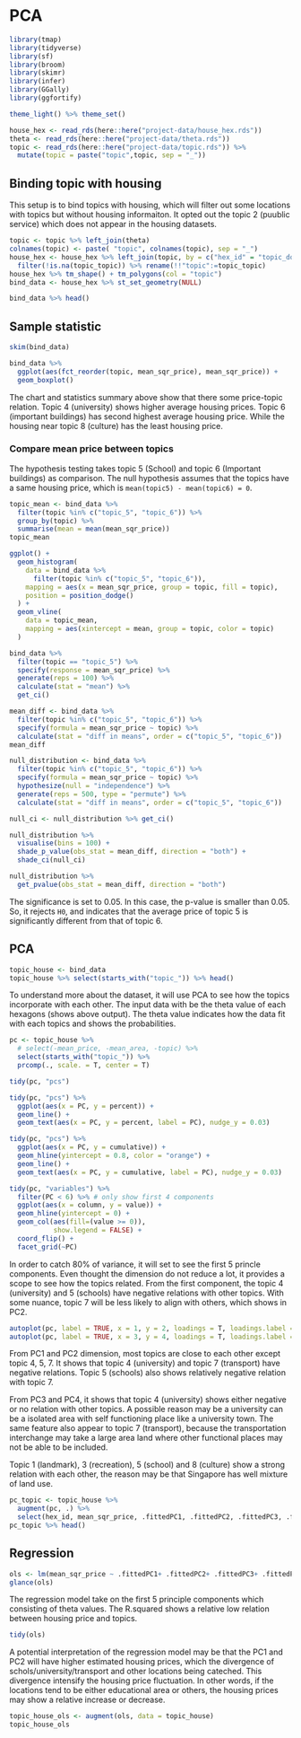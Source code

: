 # PCA

```r
library(tmap)
library(tidyverse)
library(sf)
library(broom)
library(skimr)
library(infer)
library(GGally)
library(ggfortify)
```

```r
theme_light() %>% theme_set()

house_hex <- read_rds(here::here("project-data/house_hex.rds"))
theta <- read_rds(here::here("project-data/theta.rds"))
topic <- read_rds(here::here("project-data/topic.rds")) %>% 
  mutate(topic = paste("topic",topic, sep = "_"))
```

## Binding topic with housing

This setup is to bind topics with housing, which will filter out some locations with topics but without housing informaiton. It opted out the topic 2 (puublic service) which does not appear in the housing datasets. 

```r
topic <- topic %>% left_join(theta)
colnames(topic) <- paste( "topic", colnames(topic), sep = "_")
house_hex <- house_hex %>% left_join(topic, by = c("hex_id" = "topic_document")) %>% 
  filter(!is.na(topic_topic)) %>% rename(!!"topic":=topic_topic)
house_hex %>% tm_shape() + tm_polygons(col = "topic")
bind_data <- house_hex %>% st_set_geometry(NULL)
```

```r
bind_data %>% head()
```

## Sample statistic

```r
skim(bind_data)
```

```r
bind_data %>% 
  ggplot(aes(fct_reorder(topic, mean_sqr_price), mean_sqr_price)) +
  geom_boxplot()
```

The chart and statistics summary above show that there some price-topic relation. Topic 4 (university) shows higher average housing prices. Topic 6 (important buildings) has second highest average housing price. While the housing near topic 8 (culture) has the least housing price. 

### Compare mean price between topics

The hypothesis testing takes topic 5 (School) and topic 6 (Important buildings) as comparison. The null hypothesis assumes that the topics have a same housing price, which is `mean(topic5) - mean(topic6) = 0`. 

```r
topic_mean <- bind_data %>% 
  filter(topic %in% c("topic_5", "topic_6")) %>% 
  group_by(topic) %>% 
  summarise(mean = mean(mean_sqr_price))
topic_mean
```

```r
ggplot() +
  geom_histogram(
    data = bind_data %>%
      filter(topic %in% c("topic_5", "topic_6")),
    mapping = aes(x = mean_sqr_price, group = topic, fill = topic),
    position = position_dodge()
  ) +
  geom_vline(
    data = topic_mean,
    mapping = aes(xintercept = mean, group = topic, color = topic)
  )
```

```r
bind_data %>% 
  filter(topic == "topic_5") %>% 
  specify(response = mean_sqr_price) %>% 
  generate(reps = 100) %>% 
  calculate(stat = "mean") %>% 
  get_ci()
```

```r
mean_diff <- bind_data %>% 
  filter(topic %in% c("topic_5", "topic_6")) %>% 
  specify(formula = mean_sqr_price ~ topic) %>% 
  calculate(stat = "diff in means", order = c("topic_5", "topic_6"))
mean_diff
```

```r
null_distribution <- bind_data %>% 
  filter(topic %in% c("topic_5", "topic_6")) %>% 
  specify(formula = mean_sqr_price ~ topic) %>% 
  hypothesize(null = "independence") %>% 
  generate(reps = 500, type = "permute") %>% 
  calculate(stat = "diff in means", order = c("topic_5", "topic_6"))

null_ci <- null_distribution %>% get_ci()

null_distribution %>% 
  visualise(bins = 100) +
  shade_p_value(obs_stat = mean_diff, direction = "both") + 
  shade_ci(null_ci)

null_distribution %>% 
  get_pvalue(obs_stat = mean_diff, direction = "both")
```

The significance is set to 0.05. In this case, the p-value is smaller than 0.05. So, it rejects `H0`, and indicates that the average price of topic 5 is significantly different from that of topic 6.

## PCA

```r
topic_house <- bind_data
topic_house %>% select(starts_with("topic_")) %>% head()
```

To understand more about the dataset, it will use PCA to see how the topics incorporate with each other. The input data with be the theta value of each hexagons (shows above output). The theta value indicates how the data fit with each topics and shows the probabilities.

```r
pc <- topic_house %>% 
  # select(-mean_price, -mean_area, -topic) %>% 
  select(starts_with("topic_")) %>% 
  prcomp(., scale. = T, center = T)

tidy(pc, "pcs")

tidy(pc, "pcs") %>% 
  ggplot(aes(x = PC, y = percent)) +
  geom_line() +
  geom_text(aes(x = PC, y = percent, label = PC), nudge_y = 0.03)

tidy(pc, "pcs") %>% 
  ggplot(aes(x = PC, y = cumulative)) +
  geom_hline(yintercept = 0.8, color = "orange") +
  geom_line() +
  geom_text(aes(x = PC, y = cumulative, label = PC), nudge_y = 0.03)

tidy(pc, "variables") %>% 
  filter(PC < 6) %>% # only show first 4 components
  ggplot(aes(x = column, y = value)) + 
  geom_hline(yintercept = 0) + 
  geom_col(aes(fill=(value >= 0)),
           show.legend = FALSE) +
  coord_flip() +
  facet_grid(~PC)
```

In order to catch 80% of variance, it will set to see the first 5 princle components. Even thought the dimension do not reduce a lot, it provides a scope to see how the topics related. From the first component, the topic 4 (university) and 5 (schools) have negative relations with other topics. With some nuance, topic 7 will be less likely to align with others, which shows in PC2. 

```r
autoplot(pc, label = TRUE, x = 1, y = 2, loadings = T, loadings.label = T, label.size = 3)
autoplot(pc, label = TRUE, x = 3, y = 4, loadings = T, loadings.label = T, label.size = 3)
```

From PC1 and PC2 dimension, most topics are close to each other except topic 4, 5, 7. It shows that topic 4 (university) and topic 7 (transport) have negative relations. Topic 5 (schools) also shows relatively negative relation with topic 7. 

From PC3 and PC4, it shows that topic 4 (university) shows either negative or no relation with other topics. A possible reason may be a university can be a isolated area with self functioning place like a university town.  The same feature also appear to topic 7 (transport), because the transportation interchange may take a large area land where other functional places may not be able to be included. 

Topic 1 (landmark), 3 (recreation), 5 (school) and 8 (culture) show a strong relation with each other, the reason may be that Singapore has well mixture of land use. 

```r
pc_topic <- topic_house %>% 
  augment(pc, .) %>% 
  select(hex_id, mean_sqr_price, .fittedPC1, .fittedPC2, .fittedPC3, .fittedPC4, .fittedPC5)
pc_topic %>% head()
```

## Regression

```r
ols <- lm(mean_sqr_price ~ .fittedPC1+ .fittedPC2+ .fittedPC3+ .fittedPC4+ .fittedPC5, pc_topic)
glance(ols)
```

The regression model take on the first 5 principle components which consisting of theta values. The R.squared shows a relative low relation between housing price and topics. 

```r
tidy(ols)
```

A potential interpretation of the regression model may be that the PC1 and PC2 will have higher estimated housing prices, which the divergence of schols/university/transport and other locations being cateched. This divergence intensify the housing price fluctuation. In other words, if the locations tend to be either educational area or others, the housing prices may show a relative increase or decrease. 

```r
topic_house_ols <- augment(ols, data = topic_house)
topic_house_ols
```
